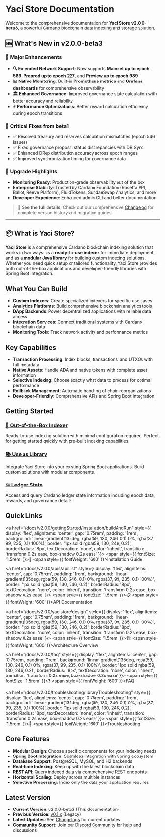 &nbsp;

# Yaci Store Documentation

Welcome to the comprehensive documentation for **Yaci Store v2.0.0-beta3**, a powerful Cardano blockchain data indexing and storage solution.

## 🆕 What's New in v2.0.0-beta3

<div style={{
  background: 'linear-gradient(135deg, rgba(59, 130, 246, 0.1) 0%, rgba(37, 99, 235, 0.1) 100%)',
  color: 'inherit',
  padding: '1.5rem',
  borderRadius: '12px',
  marginBottom: '2rem',
  border: '1px solid rgba(59, 130, 246, 0.2)'
}}>

### 🎯 **Major Enhancements**
- **🔍 Extended Network Support**: Now supports **Mainnet up to epoch 569**, **Preprod up to epoch 227**, and **Preview up to epoch 989**
- **📊 Native Monitoring**: Built-in **Prometheus metrics** and **Grafana dashboards** for comprehensive observability
- **🏛️ Enhanced Governance**: Improved governance state calculation with better accuracy and reliability
- **⚡ Performance Optimizations**: Better reward calculation efficiency during epoch transitions

### 🐛 **Critical Fixes from beta1**
- ✅ Resolved treasury and reserves calculation mismatches (epoch 546 issues)
- ✅ Fixed governance proposal status discrepancies with DB Sync
- ✅ Enhanced DRep distribution accuracy across epoch ranges
- ✅ Improved synchronization timing for governance data

### 🚀 **Upgrade Highlights**
- **Monitoring Ready**: Production-grade observability out of the box
- **Enterprise Stability**: Trusted by Cardano Foundation (Rosetta API, Ballot, Reeve Platform), FluidTokens, SundaeSwap Analytics, and more
- **Developer Experience**: Enhanced admin CLI and better documentation

</div>

> 📖 **See the full details**: Check out our comprehensive [Changelog](/docs/v2.0.0/changelogs) for complete version history and migration guides.

---

## 📦 What is Yaci Store?

**Yaci Store** is a comprehensive Cardano blockchain indexing solution that works in two ways: as a **ready-to-use indexer** for immediate deployment, and as a **modular Java library** for building custom indexing solutions. Whether you need quick setup or tailored functionality, Yaci Store provides both out-of-the-box applications and developer-friendly libraries with Spring Boot integration.

## What You Can Build
- **Custom Indexers**: Create specialized indexers for specific use cases
- **Analytics Platforms**: Build comprehensive blockchain analytics tools
- **DApp Backends**: Power decentralized applications with reliable data access
- **Integration Services**: Connect traditional systems with Cardano blockchain data
- **Monitoring Tools**: Track network activity and performance metrics

## Key Capabilities
- **Transaction Processing**: Index blocks, transactions, and UTXOs with full metadata
- **Native Assets**: Handle ADA and native tokens with complete asset information
- **Selective Indexing**: Choose exactly what data to process for optimal performance
- **Rollback Management**: Automatic handling of chain reorganizations
- **Developer-Friendly**: Comprehensive APIs and Spring Boot integration

## Getting Started

<div style={{
  display: 'grid',
  gridTemplateColumns: 'repeat(auto-fit, minmax(300px, 1fr))',  
  gap: '1.5rem',
  marginTop: '1.5rem'
}}>

<div style={{
  background: 'linear-gradient(135deg, rgba(59, 130, 246, 0.1) 0%, rgba(37, 99, 235, 0.1) 100%)',
  border: '1px solid rgba(59, 130, 246, 0.2)',
  borderRadius: '12px',
  padding: '1.5rem',
  transition: 'transform 0.2s ease, box-shadow 0.2s ease'
}}>

### [🚀 Out-of-the-Box Indexer](/docs/v2.0.0/usage/outOfTheBoxIndexer)
Ready-to-use indexing solution with minimal configuration required. Perfect for getting started quickly with pre-built indexing capabilities.

</div>

<div style={{
  background: 'linear-gradient(135deg, rgba(16, 185, 129, 0.1) 0%, rgba(5, 150, 105, 0.1) 100%)',
  border: '1px solid rgba(16, 185, 129, 0.2)',
  borderRadius: '12px',
  padding: '1.5rem',
  transition: 'transform 0.2s ease, box-shadow 0.2s ease'
}}>

### [📚 Use as Library](/docs/v2.0.0/usage/asALibrary)
Integrate Yaci Store into your existing Spring Boot applications. Build custom solutions with modular components.

</div>

<div style={{
  background: 'linear-gradient(135deg, rgba(168, 85, 247, 0.1) 0%, rgba(147, 51, 234, 0.1) 100%)',
  border: '1px solid rgba(168, 85, 247, 0.2)',
  borderRadius: '12px',
  padding: '1.5rem',
  transition: 'transform 0.2s ease, box-shadow 0.2s ease'
}}>

### [⚖️ Ledger State](/docs/v2.0.0/usage/ledgerState)
Access and query Cardano ledger state information including epoch data, rewards, and governance details.

</div>

</div>

## Quick Links

<div style={{
  display: 'grid',
  gridTemplateColumns: 'repeat(3, 1fr)',
  gap: '1rem',
  marginTop: '1.5rem'
}}>

<a href="/docs/v2.0.0/gettingStarted/installation/buildAndRun" style={{
  display: 'flex',
  alignItems: 'center',
  gap: '0.75rem',
  padding: '1rem',
  background: 'linear-gradient(135deg, rgba(59, 130, 246, 0.1) 0%, rgba(37, 99, 235, 0.1) 100%)',
  border: '1px solid rgba(59, 130, 246, 0.2)',
  borderRadius: '8px',
  textDecoration: 'none',
  color: 'inherit',
  transition: 'transform 0.2s ease, box-shadow 0.2s ease'
}}>
  <span style={{ fontSize: '1.5rem' }}>🚀</span>
  <span style={{ fontWeight: '600' }}>Installation Guide</span>
</a>

<a href="/docs/v2.0.0/apis/apiList" style={{
  display: 'flex',
  alignItems: 'center',
  gap: '0.75rem',
  padding: '1rem',
  background: 'linear-gradient(135deg, rgba(59, 130, 246, 0.1) 0%, rgba(37, 99, 235, 0.1) 100%)',
  border: '1px solid rgba(59, 130, 246, 0.2)',
  borderRadius: '8px',
  textDecoration: 'none',
  color: 'inherit',
  transition: 'transform 0.2s ease, box-shadow 0.2s ease'
}}>
  <span style={{ fontSize: '1.5rem' }}>📋</span>
  <span style={{ fontWeight: '600' }}>API Documentation</span>
</a>

<a href="/docs/v2.0.0/yacistore/design" style={{
  display: 'flex',
  alignItems: 'center',
  gap: '0.75rem',
  padding: '1rem',
  background: 'linear-gradient(135deg, rgba(59, 130, 246, 0.1) 0%, rgba(37, 99, 235, 0.1) 100%)',
  border: '1px solid rgba(59, 130, 246, 0.2)',
  borderRadius: '8px',
  textDecoration: 'none',
  color: 'inherit',
  transition: 'transform 0.2s ease, box-shadow 0.2s ease'
}}>
  <span style={{ fontSize: '1.5rem' }}>🏗️</span>
  <span style={{ fontWeight: '600' }}>Architecture Overview</span>
</a>

<a href="/docs/v2.0.0/faq" style={{
  display: 'flex',
  alignItems: 'center',
  gap: '0.75rem',
  padding: '1rem',
  background: 'linear-gradient(135deg, rgba(59, 130, 246, 0.1) 0%, rgba(37, 99, 235, 0.1) 100%)',
  border: '1px solid rgba(59, 130, 246, 0.2)',
  borderRadius: '8px',
  textDecoration: 'none',
  color: 'inherit',
  transition: 'transform 0.2s ease, box-shadow 0.2s ease'
}}>
  <span style={{ fontSize: '1.5rem' }}>❓</span>
  <span style={{ fontWeight: '600' }}>FAQ</span>
</a>

<a href="/docs/v2.0.0/troubleshooting/libraryTroubleshooting" style={{
  display: 'flex',
  alignItems: 'center',
  gap: '0.75rem',
  padding: '1rem',
  background: 'linear-gradient(135deg, rgba(59, 130, 246, 0.1) 0%, rgba(37, 99, 235, 0.1) 100%)',
  border: '1px solid rgba(59, 130, 246, 0.2)',
  borderRadius: '8px',
  textDecoration: 'none',
  color: 'inherit',
  transition: 'transform 0.2s ease, box-shadow 0.2s ease'
}}>
  <span style={{ fontSize: '1.5rem' }}>🔧</span>
  <span style={{ fontWeight: '600' }}>Troubleshooting</span>
</a>

</div>

## Core Features

- **Modular Design**: Choose specific components for your indexing needs
- **Spring Boot Integration**: Seamless integration with Spring ecosystem
- **Database Support**: PostgreSQL, MySQL, and H2 backends
- **Real-time Indexing**: Keep up with the latest blockchain data
- **REST API**: Query indexed data via comprehensive REST endpoints
- **Horizontal Scaling**: Deploy across multiple instances
- **Selective Processing**: Index only the data your application requires

## Latest Version

- **Current Version**: v2.0.0-beta3 (This documentation)
- **Previous Version**: [v0.1.x](/docs/v0.1.x) (Legacy)
- **Latest Updates**: See [Changelogs](/docs/v2.0.0/changelogs) for current updates
- **Community Support**: Join our [Discord Community](https://discord.gg/6AnKrFx4ne) for help and discussions
